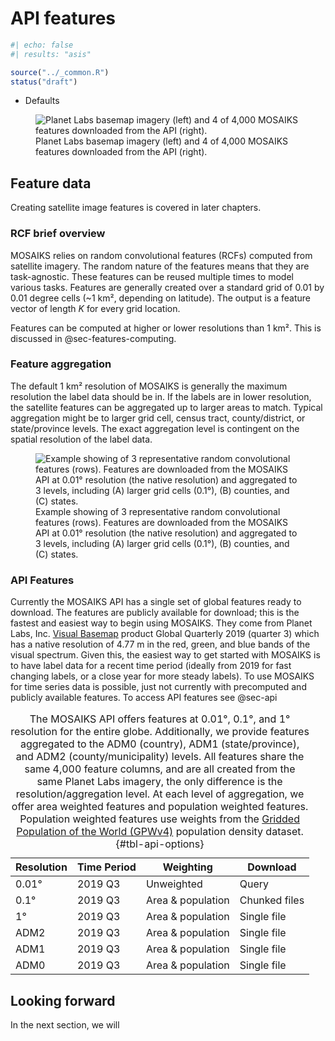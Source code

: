 # API features  {#sec-features-api}

```r
#| echo: false
#| results: "asis"

source("../_common.R")
status("draft")
```

- Defaults 

![Planet Labs basemap imagery (left) and 4 of 4,000 MOSAIKS features downloaded from the API (right).](../images/api-features.png)

## Feature data

::: {.callout-note}

Creating satellite image features is covered in later chapters. 
:::

### RCF brief overview 

MOSAIKS relies on random convolutional features (RCFs) computed from satellite imagery. The random nature of the features means that they are task-agnostic. These features can be reused multiple times to model various tasks. Features are generally created over a standard grid of 0.01 by 0.01 degree cells (~1 km², depending on latitude). The output is a feature vector of length *K* for every grid location. 

::: {.callout-note}

Features can be computed at higher or lower resolutions than 1 km². This is discussed in @sec-features-computing. 
:::

### Feature aggregation

The default 1 km² resolution of MOSAIKS is generally the maximum resolution the label data should be in. If the labels are in lower resolution, the satellite features can be aggregated up to larger areas to match. Typical aggregation might be to larger grid cell, census tract, county/district, or state/province levels. The exact aggregation level is contingent on the spatial resolution of the label data. 

![Example showing of 3 representative random convolutional features (rows). Features are downloaded from the MOSAIKS API at 0.01° resolution (the native resolution) and aggregated to 3 levels, including (A) larger grid cells (0.1°), (B) counties, and (C) states.](../images/US_feature_summaries.png){#fig-feature-aggregation}

### API Features 

Currently the MOSAIKS API has a single set of global features ready to download. The features are publicly available for download; this is the fastest and easiest way to begin using MOSAIKS. They come from Planet Labs, Inc. [Visual Basemap](https://developers.planet.com/docs/basemaps/) product Global Quarterly 2019 (quarter 3) which has a native resolution of 4.77 m in the red, green, and blue bands of the visual spectrum. Given this, the easiest way to get started with MOSAIKS is to have label data for a recent time period (ideally from 2019 for fast changing labels, or a close year for more steady labels). To use MOSAIKS for time series data is possible, just not currently with precomputed and publicly available features. To access API features see @sec-api

| Resolution | Time Period | Weighting         | Download      |
|------------|-------------|-------------------|---------------|
| 0.01°      | 2019 Q3     | Unweighted        | Query         |
| 0.1°       | 2019 Q3     | Area & population | Chunked files |
| 1°         | 2019 Q3     | Area & population | Single file   |
| ADM2       | 2019 Q3     | Area & population | Single file   |
| ADM1       | 2019 Q3     | Area & population | Single file   |
| ADM0       | 2019 Q3     | Area & population | Single file   |

: The MOSAIKS API offers features at 0.01°, 0.1°, and 1° resolution for the entire globe. Additionally, we provide features aggregated to the ADM0 (country), ADM1 (state/province), and ADM2 (county/municipality) levels. All features share the same 4,000 feature columns, and are all created from the same Planet Labs imagery, the only difference is the resolution/aggregation level. At each level of aggregation, we offer area weighted features and population weighted features. Population weighted features use weights from the [Gridded Population of the World (GPWv4)](https://sedac.ciesin.columbia.edu/data/collection/gpw-v4) population density dataset. {#tbl-api-options}


::: {.callout-note}
# Looking forward

In the next section, we will 
:::
